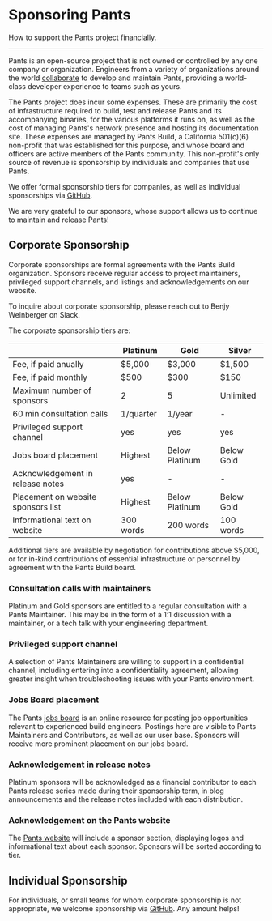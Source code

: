 # Sponsoring Pants

How to support the Pants project financially.

---

Pants is an open-source project that is not owned or controlled by any one company or organization. Engineers from a variety of organizations around the world [collaborate](/spotlight/users) to develop and maintain Pants, providing a world-class developer experience to teams such as yours.

The Pants project does incur some expenses. These are primarily the cost of infrastructure required to build, test and release Pants and its accompanying binaries, for the various platforms it runs on, as well as the cost of managing Pants's network presence and hosting its documentation site. These expenses are managed by Pants Build, a California 501(c)(6) non-profit that was established for this purpose, and whose board and officers are active members of the Pants community. This non-profit's only source of revenue is sponsorship by individuals and companies that use Pants.

We offer formal sponsorship tiers for companies, as well as individual sponsorships via [GitHub](https://github.com/sponsors/pantsbuild).

We are very grateful to our sponsors, whose support allows us to continue to maintain and release Pants!

## Corporate Sponsorship

Corporate sponsorships are formal agreements with the Pants Build organization. Sponsors receive regular access to project maintainers, privileged support channels, and listings and acknowledgements on our website.

To inquire about corporate sponsorship, please reach out to Benjy Weinberger on Slack.

The corporate sponsorship tiers are:

|                                    | Platinum  | Gold           | Silver     |
| ---------------------------------- | --------- | -------------- | ---------- |
| Fee, if paid anually               | $5,000    | $3,000         | $1,500     |
| Fee, if paid monthly               | $500      | $300           | $150       |
| Maximum number of sponsors         | 2         | 5              | Unlimited  |
| 60 min consultation calls          | 1/quarter | 1/year         | -          |
| Privileged support channel         | yes       | yes            | yes        |
| Jobs board placement               | Highest   | Below Platinum | Below Gold |
| Acknowledgement in release notes   | yes       | -              | -          |
| Placement on website sponsors list | Highest   | Below Platinum | Below Gold |
| Informational text on website      | 300 words | 200 words      | 100 words  |

Additional tiers are available by negotiation for contributions above $5,000, or for in-kind contributions of essential infrastructure or personnel by agreement with the Pants Build board.

### Consultation calls with maintainers

Platinum and Gold sponsors are entitled to a regular consultation with a Pants Maintainer. This may be in the form of a 1:1 discussion with a maintainer, or a tech talk with your engineering department.

### Privileged support channel

A selection of Pants Maintainers are willing to support in a confidential channel, including entering into a confidentiality agreement, allowing greater insight when troubleshooting issues with your Pants environment.

### Jobs Board placement

The Pants [jobs board](/spotlight/jobs) is an online resource for posting job opportunities relevant to experienced build engineers. Postings here are visible to Pants Maintainers and Contributors, as well as our user base. Sponsors will receive more prominent placement on our jobs board.

### Acknowledgement in release notes

Platinum sponsors will be acknowledged as a financial contributor to each Pants release series made during their sponsorship term, in blog announcements and the release notes included with each distribution.

### Acknowledgement on the Pants website

The [Pants website](https://www.pantsbuild.org/) will include a sponsor section, displaying logos and informational text about each sponsor. Sponsors will be sorted according to tier.

## Individual Sponsorship

For individuals, or small teams for whom corporate sponsorship is not appropriate, we welcome sponsorship via [GitHub](https://github.com/sponsors/pantsbuild). Any amount helps!
